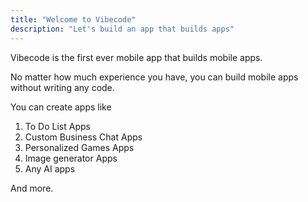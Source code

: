 ```yaml
---
title: "Welcome to Vibecode"
description: "Let's build an app that builds apps"
---
```


Vibecode is the first ever mobile app that builds mobile apps.

No matter how much experience you have, you can build mobile apps without writing any code.

You can create apps like

1. To Do List Apps
2. Custom Business Chat Apps
3. Personalized Games Apps
4. Image generator Apps
5. Any AI apps

And more.